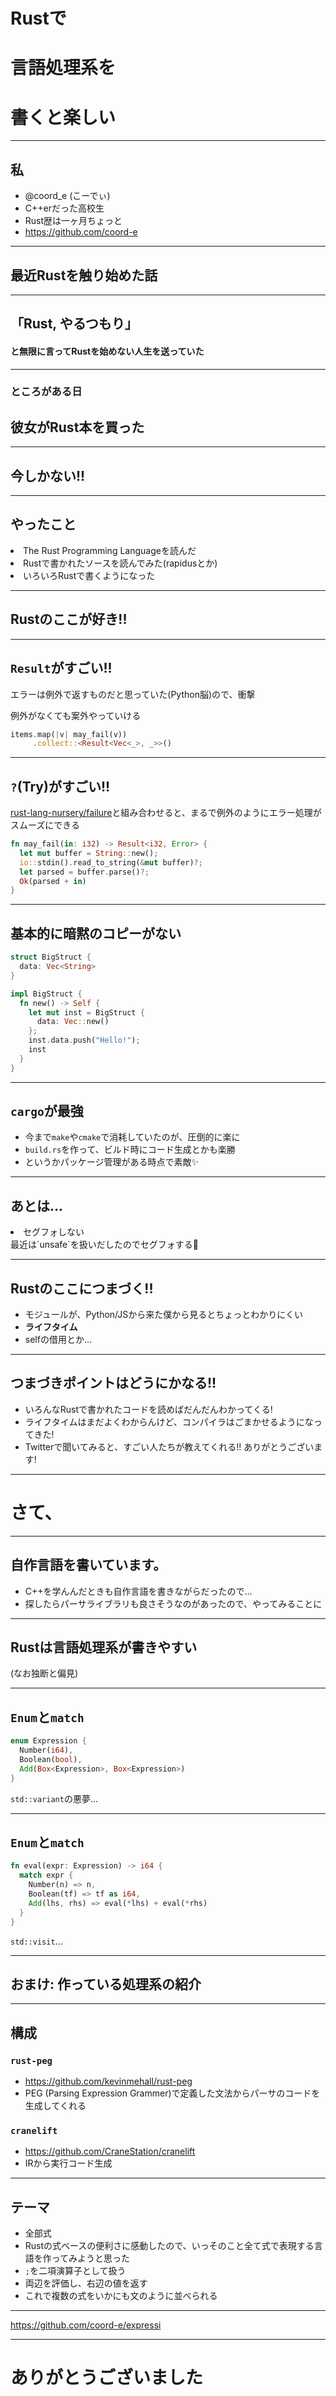 

<Head>
  <title>Rustで言語処理系を書くと楽しい</title>
</Head>

# Rustで
# 言語処理系を
# 書くと楽しい

---

## 私

- @coord_e (こーでぃ)
- C++erだった高校生
- Rust歴は一ヶ月ちょっと
- https://github.com/coord-e

---

## 最近Rustを触り始めた話

---

## 「Rust, やるつもり」
<Appear>
  <h4>と無限に言ってRustを始めない人生を送っていた</h4>
</Appear>

---

### ところがある日
<Appear>
  <h2>彼女がRust本を買った</h2>
</Appear>

---

## 今しかない!!

---

## やったこと

<Appear>
  <li>The Rust Programming Languageを読んだ</li>
  <li>Rustで書かれたソースを読んでみた(rapidusとか)</li>
  <li>いろいろRustで書くようになった</li>
</Appear>

---

## Rustのここが好き!!

---

## `Result`がすごい!!

エラーは例外で返すものだと思っていた(Python脳)ので、衝撃

例外がなくても案外やっていける

```rust
items.map(|v| may_fail(v))
     .collect::<Result<Vec<_>, _>>()
```

---

## `?`(Try)がすごい!!

[rust-lang-nursery/failure](https://github.com/rust-lang-nursery/failure)と組み合わせると、まるで例外のようにエラー処理がスムーズにできる

```rust
fn may_fail(in: i32) -> Result<i32, Error> {
  let mut buffer = String::new();
  io::stdin().read_to_string(&mut buffer)?;
  let parsed = buffer.parse()?;
  Ok(parsed + in)
}
```

---

## 基本的に暗黙のコピーがない

```rust
struct BigStruct {
  data: Vec<String>
}

impl BigStruct {
  fn new() -> Self {
    let mut inst = BigStruct {
      data: Vec::new()
    };
    inst.data.push("Hello!");
    inst
  }
}
```

---

## `cargo`が最強

- 今まで`make`や`cmake`で消耗していたのが、圧倒的に楽に
- `build.rs`を作って、ビルド時にコード生成とかも楽勝
- というかパッケージ管理がある時点で素敵✨

---

## あとは...
<Appear>
  <li>セグフォしない</li>
  <span>最近は`unsafe`を扱いだしたのでセグフォする🤪</span>
</Appear>

---

## Rustのここにつまづく!!

- モジュールが、Python/JSから来た僕から見るとちょっとわかりにくい
- ****ライフタイム****
- selfの借用とか...

---

## つまづきポイントはどうにかなる!!

- いろんなRustで書かれたコードを読めばだんだんわかってくる!
- ライフタイムはまだよくわからんけど、コンパイラはごまかせるようになってきた!
- Twitterで聞いてみると、すごい人たちが教えてくれる!! ありがとうございます!

---

# さて、

---

## 自作言語を書いています。

- C++を学んんだときも自作言語を書きながらだったので...
- 探したらパーサライブラリも良さそうなのがあったので、やってみることに

---

## Rustは言語処理系が書きやすい
(なお独断と偏見)

---

## `Enum`と`match`

```rust
enum Expression {
  Number(i64),
  Boolean(bool),
  Add(Box<Expression>, Box<Expression>)
}
```

`std::variant`の悪夢...

---

## `Enum`と`match`

```rust
fn eval(expr: Expression) -> i64 {
  match expr {
    Number(n) => n,
    Boolean(tf) => tf as i64,
    Add(lhs, rhs) => eval(*lhs) + eval(*rhs)
  }
}
```

`std::visit`...

---

## おまけ: 作っている処理系の紹介

---

## 構成

### `rust-peg`
- <https://github.com/kevinmehall/rust-peg>
- PEG (Parsing Expression Grammer)で定義した文法からパーサのコードを生成してくれる

### `cranelift`
- <https://github.com/CraneStation/cranelift>
- IRから実行コード生成

---

## テーマ

- 全部式
- Rustの式ベースの便利さに感動したので、いっそのこと全て式で表現する言語を作ってみようと思った
- `;`を二項演算子として扱う
- 両辺を評価し、右辺の値を返す
- これで複数の式をいかにも文のように並べられる

---

<https://github.com/coord-e/expressi>

---

# ありがとうございました
